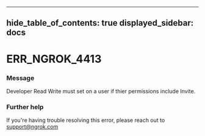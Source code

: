 

---
hide_table_of_contents: true
displayed_sidebar: docs
---


# ERR_NGROK_4413

### Message
Developer Read Write must set on a user if thier permissions include Invite.

<ErrorDetails error="err_ngrok_4413" />



### Further help
If you're having trouble resolving this error, please reach out to [support@ngrok.com](mailto:support@ngrok.com?subject=Help%20with%20ERR_NGROK_4413)

